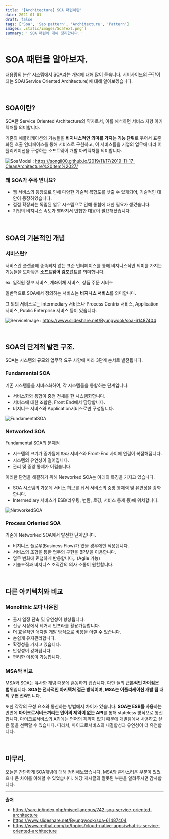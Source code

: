 ```yaml
---
title: '[Architecture] SOA 패턴이란'
date: 2021-01-01
draft: false
tags: ['Soa', 'Sao pattern', 'Architecture', 'Pattern']
images: .static/images/SoaText.png']
summary: ' SOA 패턴에 대해 정리합니다.'
---
```


# SOA 패턴을 알아보자.

대용량의 분산 시스템에서 SOA라는 개념에 대해 많이 듣습니다. 서버사이드의 근간이 되는 SOA(Service Oriented Architecture)에 대해 알아보겠습니다.

<br />

## SOA이란?

SOA란 Service Oriented Architecture의 약자로서, 이를 해석하면 서비스 지향 아키텍쳐를 의미합니다.

기존의 애플리케이션의 기능들을 **비지니스적인 의미를 가지는 기능 단위**로 묶어서 표준화된 호출 인터페이스를 통해 서비스로 구현하고, 이 서비스들을 기업의 업무에 따라 어플리케이션을 구성하는 소프트웨어 개발 아키텍처를 의미합니다.

![SoaModel](https://user-images.githubusercontent.com/42582516/103477346-5f8de280-4e01-11eb-9500-25672abe187f.png)
: https://songii00.github.io/2019/11/17/2019-11-17-CleanArchitecture%20Item%2027/

### 왜 SOA가 주목 받나요?

- 웹 서비스의 등장으로 인해 다양한 기술적 복합도를 낮출 수 있게되어, 기술적인 대안이 등장하였습니다.
- 점점 확장되는 독립된 업무 시스템으로 인해 통합에 대한 필요가 생겼습니다.
- 기업의 비지니스 속도가 빨라져서 민첩한 대응이 필요해졌습니다.

<br />

## SOA의 기본적인 개념

### 서비스란?

서비스란 플랫폼에 종속되지 않는 표준 인터페이스를 통해 비지니스적인 의미를 가지는 기능들을 모아놓은 **소프트웨어 컴포넌트**를 의미합니다.

ex. 임직원 정보 서비스, 계좌이체 서비스, 상품 주문 서비스

일반적으로 SOA에서 정의하는 서비스는 **비지니스 서비스**를 의미합니다.

그 외의 서비스로는 Intermediary 서비스나 Process Centrix 서비스, Application 서비스, Public Enterprise 서비스 등이 있습니다.

![ServiceImage](https://user-images.githubusercontent.com/42582516/103477324-1e95ce00-4e01-11eb-8332-46a5dd17f6fb.png)
: https://www.slideshare.net/Byungwook/soa-61487404

<br />

## SOA의 단계적 발전 구조.

SOA는 시스템의 규모와 업무적 요구 사항에 따라 3단계 순서로 발전됩니다.

### Fundamental SOA

기존 시스템들을 서비스화하여, 각 시스템들을 통합하는 단계입니다.

- 서비스화와 통합이 중점 전체를 한 시스템화합니다.
- 서비스에 대한 조합은, Front End에서 담당합니다.
- 비지니스 서비스와 Application서비스로만 구성됩니다.

![FundamentalSOA](https://user-images.githubusercontent.com/42582516/103477424-230eb680-4e02-11eb-96d1-3d5efa11bd40.png)

### Networked SOA

Fundamental SOA의 문제점

- 시스템의 크기가 증가됨에 따라 서비스와 Front-End 사이에 연결이 복잡해집니다.
- 시스템의 유연성이 떨어집니다.
- 관리 및 중앙 통제가 어렵습니다.

이러한 단점을 해결하기 위해 Networked SOA는 아래의 특징을 가지고 있습니다.

- SOA 시스템의 가운데 서비스 허브를 둬서 서비스의 중앙 통제력 및 유연성을 강화합니다.
- Intermediary 서비스가 ESB(라우팅, 변환, 로깅, 서비스 통제 등)에 위치합니다.

![NetworkedSOA](https://user-images.githubusercontent.com/42582516/103477468-8d275b80-4e02-11eb-9fc0-d2a37057ac5b.png)

### Process Oriented SOA

기존에 Networked SOA에서 발전한 단계입니다.

- 비지니스 플로우(Business Flow)가 있을 경우에만 적용됩니다.
- 서비스의 조합을 통한 업무의 구현을 BPM을 이용합니다.
- 업무 변화에 민첩하게 반응합니다,. (Agile 가능)
- 기술조직과 비지니스 조직간의 의사 소통이 원할합니다.

<br />

## 다른 아키텍처와 비교

### Monolithic 보다 나은점

- 출시 일정 단축 및 유연성이 향상됩니다.
- 신규 시장에서 레거시 인프라를 활용가능합니다.
- 더 효율적인 애자일 개발 방식으로 비용을 아낄 수 있습니다.
- 손쉽게 유지관리합니다.
- 확정성을 가지고 있습니다.
- 안정성이 강화됩니다.
- 편리한 이용이 가능합니다.

### MSA와 비교

MSA와 SOA는 유사한 개념 때문에 혼동하기 쉽습니다. 다만 둘의 **근본적인 차이점은 범위**입니다. **SOA는 전사적인 아키텍처 접근 방식이며, MSA는 어플리케이션 개발 팀 내의 구현 전략**입니다.

또한 각각의 구성 요소와 통신하는 방법에서 차이가 있습니다. **SOA는 ESB를 사용**하는 반면에 **마이크로서비스끼리는 언어의 제약이 없는 API**를 통해 stateless 방식으로 통신합니다. 마이크로서비스의 API에는 언어의 제약이 없기 때문에 개발팀에서 사용하고 싶은 툴을 선택할 수 있습니다. 따라서, 마이크로서비스의 내결합성과 유연성이 더 유연합니다.

<br />

## 마무리.

오늘은 간단하게 SOA개념에 대해 정리해보았습니다. MSA와 혼란스러운 부분이 있었으나 큰 차이를 이해할 수 있었습니다. 해당 게시글의 잘못된 부분을 알려주시면 감사합니다.

---

**출처**

- https://sarc.io/index.php/miscellaneous/742-soa-service-oriented-architecture
- https://www.slideshare.net/Byungwook/soa-61487404
- https://www.redhat.com/ko/topics/cloud-native-apps/what-is-service-oriented-architecture
